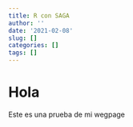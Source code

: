 ```yaml
---
title: R con SAGA
author: ''
date: '2021-02-08'
slug: []
categories: []
tags: []
---
```

# Hola 
Este es una prueba de mi wegpage
